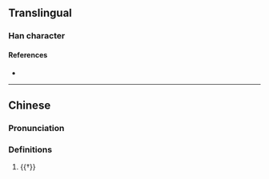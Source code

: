 {{also|敚}}
{{character info/new}}
==Translingual==

===Han character===
{{Han char|rn=66|rad=攴|as=07|sn=11|four=88240|canj=CUOK|ids=⿰兌攵}}

====References====
* {{Han ref|kx=0471.110|dkj=13223|dj=0823.110|hdz=21463.060|uh=6553|ud=25939|bh=D5A7|bd=54695}}

----

==Chinese==
{{zh-forms|t2=敚|s=敚}}

===Pronunciation===
{{zh-pron
|m=duó
|c=dyut6
|mc=y
|oc=y
|cat=v
}}

===Definitions===
{{zh-hanzi}}

# {{†}} {{zh-alt-form|奪|to [[take]] by [[force]]}}
